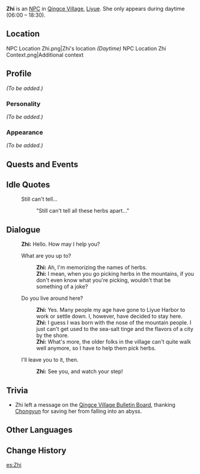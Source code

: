 {{Meta
<!-- REMOVE THIS TEMPLATE AFTER ADDING MISSING INFO -->
|missing_NPC_profile  = yes
}}
{{Character Infobox
|region           = Liyue
|image            = NPC Zhi.png
|type             = NPC
|title            = Herb Gatherer
}}
'''Zhi''' is an [[NPC]] in [[Qingce Village]], [[Liyue]]. She only appears during daytime (06:00 – 18:30).

==Location==
<gallery>
NPC Location Zhi.png|Zhi's location ''(Daytime)''
NPC Location Zhi Context.png|Additional context
</gallery>

==Profile==
<!-- detailed story/lore information goes here -->
''(To be added.)''

===Personality===
''(To be added.)''

===Appearance===
''(To be added.)''

==Quests and Events==
{{Quests and Events}}

==Idle Quotes==
{{Dialogue start}}
: {{DIcon|Idle}} Still can't tell...
:: {{A|VO Zhi 01.ogg}} "Still can't tell all these herbs apart..."
{{Dialogue end}}

==Dialogue==
{{Dialogue start}}
:'''Zhi:''' Hello. How may I help you?
:{{DIcon}} What are you up to?
::'''Zhi:''' Ah, I'm memorizing the names of herbs.
::'''Zhi:''' I mean, when you go picking herbs in the mountains, if you don't even know what you're picking, wouldn't that be something of a joke?
:{{DIcon}} Do you live around here?
::'''Zhi:''' Yes. Many people my age have gone to Liyue Harbor to work or settle down. I, however, have decided to stay here.
::'''Zhi:''' I guess I was born with the nose of the mountain people. I just can't get used to the sea-salt tinge and the flavors of a city by the shore.
::'''Zhi:''' What's more, the older folks in the village can't quite walk well anymore, so I have to help them pick herbs.
:{{DIcon}} I'll leave you to it, then.
::'''Zhi:''' See you, and watch your step!
{{Dialogue end}}

==Trivia==
* Zhi left a message on the [[Qingce Village Bulletin Board#L|Qingce Village Bulletin Board]], thanking [[Chongyun]] for saving her from falling into an abyss.

==Other Languages==
{{Other Languages
|default_hidden = 1
|en      = Zhi
|zhs     = 阿芷
|zhs_rm  = Ā Zhǐ
|zht     = 阿芷
|zht_rm  = Ā Zhǐ
|ja      = 凪
|ja_rm   = Nagi{{Assumed}}
|ko      = 지아
|ko_rm   = Jia
|es      = Zhi
|fr      = Zhi
|ru      = Чжи
|th      = Zhi
|vi      = Zhi
|de      = Zhi
|id      = Zhi
|pt      = Zhi
|tr      = Zhi
|it      = Zhi
}}

==Change History==
{{Change History|1.0}}

[[es:Zhi]]